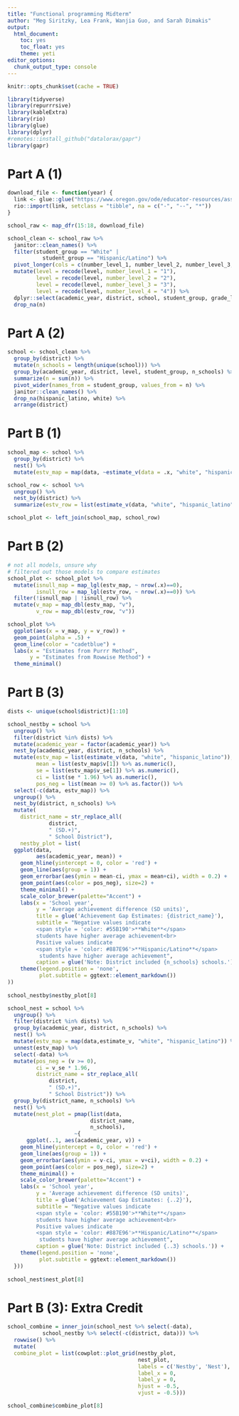 ```yaml
---
title: "Functional programming Midterm"
author: "Meg Siritzky, Lea Frank, Wanjia Guo, and Sarah Dimakis"
output: 
  html_document: 
    toc: yes
    toc_float: yes
    theme: yeti
editor_options: 
  chunk_output_type: console
---
```


```r
knitr::opts_chunk$set(cache = TRUE)

library(tidyverse)
library(repurrrsive)
library(kableExtra)
library(rio)
library(glue)
library(dplyr)
#remotes::install_github("datalorax/gapr")
library(gapr)
```

# Part A (1) 

```r
download_file <- function(year) {
  link <- glue::glue("https://www.oregon.gov/ode/educator-resources/assessment/TestResults20{year}/pagr_schools_ela_raceethnicity_{year-1}{year}.xlsx")
  rio::import(link, setclass = "tibble", na = c("-", "--", "*"))
}

school_raw <- map_dfr(15:18, download_file)
```

```r
school_clean <- school_raw %>% 
  janitor::clean_names() %>% 
  filter(student_group == "White" |
           student_group == "Hispanic/Latino") %>% 
  pivot_longer(cols = c(number_level_1, number_level_2, number_level_3, number_level_4), names_to = "level", values_to = "n") %>% 
  mutate(level = recode(level, number_level_1 = "1"),
         level = recode(level, number_level_2 = "2"),
         level = recode(level, number_level_3 = "3"),
         level = recode(level, number_level_4 = "4")) %>% 
  dplyr::select(academic_year, district, school, student_group, grade_level, level, n) %>% 
  drop_na(n)
```

# Part A (2)

```r
school <- school_clean %>% 
  group_by(district) %>%
  mutate(n_schools = length(unique(school))) %>% 
  group_by(academic_year, district, level, student_group, n_schools) %>%
  summarize(n = sum(n)) %>% 
  pivot_wider(names_from = student_group, values_from = n) %>% 
  janitor::clean_names() %>% 
  drop_na(hispanic_latino, white) %>% 
  arrange(district) 

```

# Part B (1)

```r
school_map <- school %>% 
  group_by(district) %>% 
  nest() %>% 
  mutate(estv_map = map(data, ~estimate_v(data = .x, "white", "hispanic_latino")))

school_row <- school %>% 
  ungroup() %>% 
  nest_by(district) %>% 
  summarize(estv_row = list(estimate_v(data, "white", "hispanic_latino")))

school_plot <- left_join(school_map, school_row)
```

# Part B (2)

```r
# not all models, unsure why
# filtered out those models to compare estimates
school_plot <- school_plot %>% 
  mutate(isnull_map = map_lgl(estv_map, ~ nrow(.x)==0),
         isnull_row = map_lgl(estv_row, ~ nrow(.x)==0)) %>% 
  filter(!isnull_map | !isnull_row) %>% 
  mutate(v_map = map_dbl(estv_map, "v"),
         v_row = map_dbl(estv_row, "v"))

school_plot %>% 
  ggplot(aes(x = v_map, y = v_row)) + 
  geom_point(alpha = .5) +
  geom_line(color = "cadetblue") +
  labs(x = "Estimates from Purrr Method", 
       y = "Estimates from Rowwise Method") +
  theme_minimal()
```

# Part B (3)

```r
dists <- unique(school$district)[1:10]

school_nestby = school %>% 
  ungroup() %>% 
  filter(district %in% dists) %>% 
  mutate(academic_year = factor(academic_year)) %>% 
  nest_by(academic_year, district, n_schools) %>% 
  mutate(estv_map = list(estimate_v(data, "white", "hispanic_latino")),
         mean = list(estv_map$v[1]) %>% as.numeric(),
         se = list(estv_map$v_se[1]) %>% as.numeric(),
         ci = list(se * 1.96) %>% as.numeric(),
         pos_neg = list(mean >= 0) %>% as.factor()) %>% 
  select(-c(data, estv_map)) %>%
  ungroup() %>% 
  nest_by(district, n_schools) %>% 
  mutate(
    district_name = str_replace_all(
             district,
             " (SD.+)", 
             " School District"),
    nestby_plot = list(
  ggplot(data, 
         aes(academic_year, mean)) + 
    geom_hline(yintercept = 0, color = 'red') +
    geom_line(aes(group = 1)) +
    geom_errorbar(aes(ymin = mean-ci, ymax = mean+ci), width = 0.2) +
    geom_point(aes(color = pos_neg), size=2) + 
    theme_minimal() + 
    scale_color_brewer(palette="Accent") +
    labs(x = 'School year',
         y = 'Average achievement difference (SD units)',
         title = glue('Achievement Gap Estimates: {district_name}'),
         subtitle = "Negative values indicate 
         <span style = 'color: #55B190'>**White**</span> 
         students have higher average achievement<br>
         Positive values indicate
         <span style = 'color: #887E96'>**Hispanic/Latino**</span> 
          students have higher average achievement",
         caption = glue('Note: District included {n_schools} schools.')) +
    theme(legend.position = 'none',
          plot.subtitle = ggtext::element_markdown())
))
  
school_nestby$nestby_plot[8]

```

```r

school_nest = school %>% 
  ungroup() %>% 
  filter(district %in% dists) %>% 
  group_by(academic_year, district, n_schools) %>% 
  nest() %>% 
  mutate(estv_map = map(data,estimate_v, "white", "hispanic_latino")) %>% 
  unnest(estv_map) %>% 
  select(-data) %>% 
  mutate(pos_neg = (v >= 0),
         ci = v_se * 1.96,
         district_name = str_replace_all(
             district,
             " (SD.+)", 
             " School District")) %>% 
  group_by(district_name, n_schools) %>% 
  nest() %>% 
  mutate(nest_plot = pmap(list(data,
                          district_name,
                          n_schools),
                     ~{
      ggplot(..1, aes(academic_year, v)) + 
    geom_hline(yintercept = 0, color = 'red') +
    geom_line(aes(group = 1)) +
    geom_errorbar(aes(ymin = v-ci, ymax = v+ci), width = 0.2) +
    geom_point(aes(color = pos_neg), size=2) + 
    theme_minimal() + 
    scale_color_brewer(palette="Accent") +
    labs(x = 'School year',
         y = 'Average achievement difference (SD units)',
         title = glue('Achievement Gap Estimates: {..2}'),
         subtitle = "Negative values indicate 
         <span style = 'color: #55B190'>**White**</span> 
         students have higher average achievement<br>
         Positive values indicate
         <span style = 'color: #887E96'>**Hispanic/Latino**</span> 
          students have higher average achievement",
         caption = glue('Note: District included {..3} schools.')) +
    theme(legend.position = 'none',
          plot.subtitle = ggtext::element_markdown())
  }))
  
school_nest$nest_plot[8]

```

# Part B (3): Extra Credit

```r
school_combine = inner_join(school_nest %>% select(-data), 
           school_nestby %>% select(-c(district, data))) %>% 
  rowwise() %>% 
  mutate(
  combine_plot = list(cowplot::plot_grid(nestby_plot, 
                                         nest_plot, 
                                         labels = c('Nestby', 'Nest'),
                                         label_x = 0, 
                                         label_y = 0,
                                         hjust = -0.5, 
                                         vjust = -0.5)))

school_combine$combine_plot[8]
```